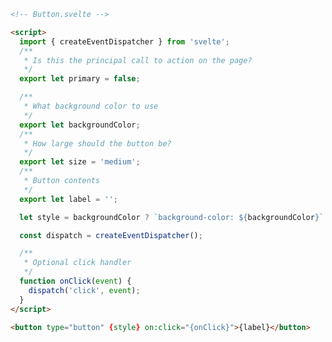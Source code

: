 ```html
<!-- Button.svelte -->

<script>
  import { createEventDispatcher } from 'svelte';
  /**
   * Is this the principal call to action on the page?
   */
  export let primary = false;

  /**
   * What background color to use
   */
  export let backgroundColor;
  /**
   * How large should the button be?
   */
  export let size = 'medium';
  /**
   * Button contents
   */
  export let label = '';

  let style = backgroundColor ? `background-color: ${backgroundColor}` : '';

  const dispatch = createEventDispatcher();

  /**
   * Optional click handler
   */
  function onClick(event) {
    dispatch('click', event);
  }
</script>

<button type="button" {style} on:click="{onClick}">{label}</button>
```

